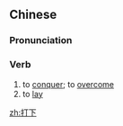 ==Chinese==
{{zh-forms}}

===Pronunciation===
{{zh-pron
|m=dǎxià
|h=pfs=tá-hâ
|cat=v
}}

===Verb===
{{zh-verb}}

# to [[conquer]]; to [[overcome]]
# to [[lay]] {{gloss|a foundation}}
#: {{zh-x|打下 基礎|''to '''lay''' a foundation''}}

[[zh:打下]]